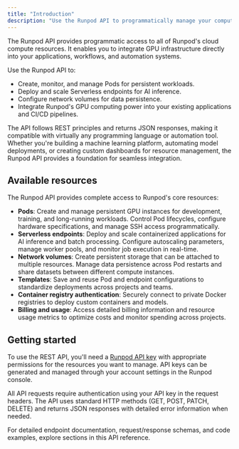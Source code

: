 ```yaml
---
title: "Introduction"
description: "Use the Runpod API to programmatically manage your compute resources."
---
```


The Runpod API provides programmatic access to all of Runpod's cloud compute resources. It enables you to integrate GPU infrastructure directly into your applications, workflows, and automation systems.

Use the Runpod API to:

* Create, monitor, and manage Pods for persistent workloads.
* Deploy and scale Serverless endpoints for AI inference.
* Configure network volumes for data persistence.
* Integrate Runpod's GPU computing power into your existing applications and CI/CD pipelines.

The API follows REST principles and returns JSON responses, making it compatible with virtually any programming language or automation tool. Whether you're building a machine learning platform, automating model deployments, or creating custom dashboards for resource management, the Runpod API provides a foundation for seamless integration.

## Available resources

The Runpod API provides complete access to Runpod's core resources:

* **Pods**: Create and manage persistent GPU instances for development, training, and long-running workloads. Control Pod lifecycles, configure hardware specifications, and manage SSH access programmatically.
* **Serverless endpoints**: Deploy and scale containerized applications for AI inference and batch processing. Configure autoscaling parameters, manage worker pools, and monitor job execution in real-time.
* **Network volumes**: Create persistent storage that can be attached to multiple resources. Manage data persistence across Pod restarts and share datasets between different compute instances.
* **Templates**: Save and reuse Pod and endpoint configurations to standardize deployments across projects and teams.
* **Container registry authentication**: Securely connect to private Docker registries to deploy custom containers and models.
* **Billing and usage**: Access detailed billing information and resource usage metrics to optimize costs and monitor spending across projects.

## Getting started

To use the REST API, you'll need a [Runpod API key](/get-started/api-keys) with appropriate permissions for the resources you want to manage. API keys can be generated and managed through your account settings in the Runpod console.

All API requests require authentication using your API key in the request headers. The API uses standard HTTP methods (GET, POST, PATCH, DELETE) and returns JSON responses with detailed error information when needed.

For detailed endpoint documentation, request/response schemas, and code examples, explore sections in this API reference.
